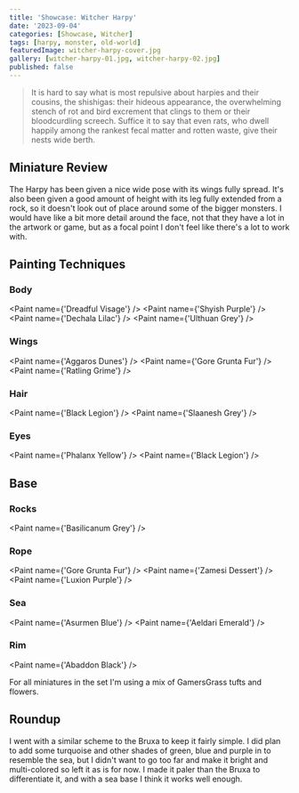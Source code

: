 ```yaml
---
title: 'Showcase: Witcher Harpy'
date: '2023-09-04'
categories: [Showcase, Witcher]
tags: [harpy, monster, old-world]
featuredImage: witcher-harpy-cover.jpg
gallery: [witcher-harpy-01.jpg, witcher-harpy-02.jpg]
published: false
---
```



> It is hard to say what is most repulsive about harpies and their cousins, the shishigas: their hideous appearance,
> the overwhelming stench of rot and bird excrement that clings to them or their bloodcurdling screech. Suffice it to
> say that even rats, who dwell happily among the rankest fecal matter and rotten waste, give their nests wide berth.

## Miniature Review

The Harpy has been given a nice wide pose with its wings fully spread. It's also been given a good amount of height
with its leg fully extended from a rock, so it doesn't look out of place around some of the bigger monsters. I would
have like a bit more detail around the face, not that they have a lot in the artwork or game, but as a focal point I
don't feel like there's a lot to work with.

## Painting Techniques

### Body

<Paint name={'Dreadful Visage'} />
<Paint name={'Shyish Purple'} />
<Paint name={'Dechala Lilac'} />
<Paint name={'Ulthuan Grey'} />

### Wings

<Paint name={'Aggaros Dunes'} />
<Paint name={'Gore Grunta Fur'} />
<Paint name={'Ratling Grime'} />

### Hair

<Paint name={'Black Legion'} />
<Paint name={'Slaanesh Grey'} />

### Eyes

<Paint name={'Phalanx Yellow'} />
<Paint name={'Black Legion'} />

## Base

### Rocks

<Paint name={'Basilicanum Grey'} />

### Rope

<Paint name={'Gore Grunta Fur'} />
<Paint name={'Zamesi Dessert'} />
<Paint name={'Luxion Purple'} />

### Sea

<Paint name={'Asurmen Blue'} />
<Paint name={'Aeldari Emerald'} />

### Rim

<Paint name={'Abaddon Black'} />

For all miniatures in the set I'm using a mix of GamersGrass tufts and flowers.

## Roundup

I went with a similar scheme to the Bruxa to keep it fairly simple. I did plan to add some turquoise and other shades
of green, blue and purple in to resemble the sea, but I didn't want to go too far and make it bright and multi-colored
so left it as is for now. I made it paler than the Bruxa to differentiate it, and with a sea base I think it works well
enough.
